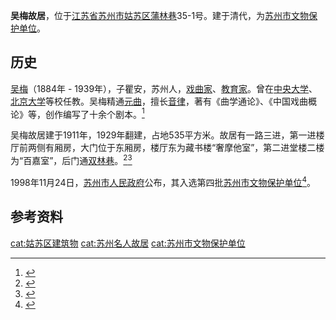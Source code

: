 
{{文物保护单位
| 级别 = 县市级
| 省区市 = 苏州市
| 名称 = 吴梅故居
| 图片 = 
| 编号 = 第四批
| 分类 = 古建筑
| 时代 = 清
| 所在 = [[苏州市|苏州市]][[姑苏区|姑苏区]]
| 登录 = 1998年
}}

'''吴梅故居'''，位于[[江苏省|江苏省]][[苏州市|苏州市]][[姑苏区|姑苏区]][[蒲林巷|蒲林巷]]35-1号。建于清代，为[[苏州市文物保护单位|苏州市文物保护单位]]。

==历史==
[[吴梅|吴梅]]（1884年 - 1939年），子瞿安，苏州人，[[戏曲家|戏曲家]]、[[教育家|教育家]]。曾在[[中央大学|中央大学]]、[[北京大学|北京大学]]等校任教。吴梅精通[[元曲|元曲]]，擅长[[音律|音律]]，著有《曲学通论》、《中国戏曲概论》等，创作编写了十余个剧本。<ref>{{cite book |title=人文苏州 苏州名人故踪 |author= 潘文龙 |publisher=苏州大学出版社 |year=2012 |isbn=978-7-81137-966-2 |pages=165-173}}</ref>

吴梅故居建于1911年，1929年翻建，占地535平方米。故居有一路三进，第一进楼厅前两侧有厢房，大门位于东厢房，楼厅东为藏书楼“奢摩他室”，第二进堂楼二楼为“百嘉室”，后门通[[双林巷|双林巷]]。<ref>{{cite book |title=姑苏名宅 |author= 谢勤国 王家伦 陈建红著 |publisher=东南大学出版社 |year=2015 |isbn=978-7-5641-5605-3 |pages=172-174}}</ref><ref>{{cite book |title=姑苏人民路史话 |author= 潘君明 |publisher=古吴轩出版社 |year=2017 |isbn=978-7-5546-0920-0 |pages=117}}</ref>

1998年11月24日，[[苏州市人民政府|苏州市人民政府]]公布，其入选第四批[[苏州市文物保护单位|苏州市文物保护单位]]<ref>{{Cite book|title=苏州通史 中华人民共和国卷 1978-2000|last=苏州通史编纂委员会，王国平|publisher=苏州：[[苏州大学出版社|苏州大学出版社]]|year=2019.03|isbn=978-7-5672-2511-4|pages=649}}</ref>。

==参考资料==
{{refs}}

{{coord|31.31618|N|120.61424|E|display=title}}
{{苏州市文物保护单位}}
{{DEFAULTSORT:wumei}}
[[cat:姑苏区建筑物|cat:姑苏区建筑物]]
[[cat:苏州名人故居|cat:苏州名人故居]]
[[cat:苏州市文物保护单位|cat:苏州市文物保护单位]]
{{suzhou-stub}}